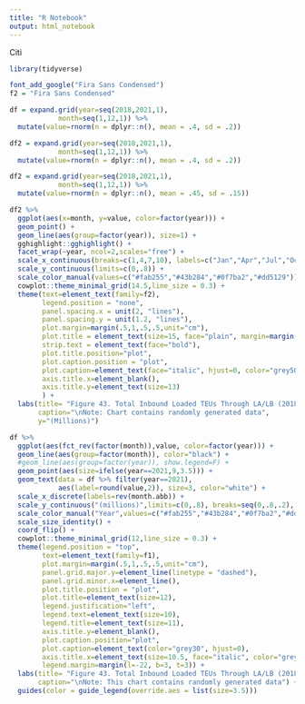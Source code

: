 ```yaml
---
title: "R Notebook"
output: html_notebook
---
```


Citi

```r
library(tidyverse)
```

```r
font_add_google("Fira Sans Condensed")
f2 = "Fira Sans Condensed"
```

```r
df = expand.grid(year=seq(2018,2021,1), 
            month=seq(1,12,1)) %>%
  mutate(value=rnorm(n = dplyr::n(), mean = .4, sd = .2))
```

```r
df2 = expand.grid(year=seq(2018,2021,1), 
            month=seq(1,12,1)) %>%
  mutate(value=rnorm(n = dplyr::n(), mean = .4, sd = .2))
```

```r
df2 = expand.grid(year=seq(2018,2021,1), 
            month=seq(1,12,1)) %>%
  mutate(value=rnorm(n = dplyr::n(), mean = .45, sd = .15))
```

```r
df2 %>% 
  ggplot(aes(x=month, y=value, color=factor(year))) +
  geom_point() +
  geom_line(aes(group=factor(year)), size=1) +
  gghighlight::gghighlight() +
  facet_wrap(~year, ncol=2,scales="free") +
  scale_x_continuous(breaks=c(1,4,7,10), labels=c("Jan","Apr","Jul","Oct")) +
  scale_y_continuous(limits=c(0,.8)) +
  scale_color_manual(values=c("#fab255","#43b284","#0f7ba2","#dd5129")) +
  cowplot::theme_minimal_grid(14.5,line_size = 0.3) +
  theme(text=element_text(family=f2),
        legend.position = "none",
        panel.spacing.x = unit(2, "lines"),
        panel.spacing.y = unit(1.2, "lines"),
        plot.margin=margin(.5,1,.5,.5,unit="cm"),
        plot.title = element_text(size=15, face="plain", margin=margin(b=8)),
        strip.text = element_text(face="bold"),
        plot.title.position="plot",
        plot.caption.position = "plot",
        plot.caption=element_text(face="italic", hjust=0, color="grey50"),
        axis.title.x=element_blank(),
        axis.title.y=element_text(size=13)
        ) +
  labs(title= "Figure 43. Total Inbound Loaded TEUs Through LA/LB (2018-Sept 2021)",
       caption="\nNote: Chart contains randomly generated data",
       y="(Millions)") 
```

```r
df %>%
  ggplot(aes(fct_rev(factor(month)),value, color=factor(year))) +
  geom_line(aes(group=factor(month)), color="black") +
  #geom_line(aes(group=factor(year)), show.legend=F) +
  geom_point(aes(size=ifelse(year==2021,9,3.5))) +
  geom_text(data = df %>% filter(year==2021),
            aes(label=round(value,2)), size=3, color="white") +
  scale_x_discrete(labels=rev(month.abb)) +
  scale_y_continuous("(millions)",limits=c(0,.8), breaks=seq(0,.8,.2), expand=c(0,0)) +
  scale_color_manual("Year",values=c("#fab255","#43b284","#0f7ba2","#dd5129")) +
  scale_size_identity() +
  coord_flip() +
  cowplot::theme_minimal_grid(12,line_size = 0.3) +
  theme(legend.position = "top",
        text=element_text(family=f1),
        plot.margin=margin(.5,1,.5,.5,unit="cm"),
        panel.grid.major.y=element_line(linetype = "dashed"),
        panel.grid.minor.x=element_line(),
        plot.title.position = "plot",
        plot.title=element_text(size=12),
        legend.justification="left",
        legend.text=element_text(size=10),
        legend.title=element_text(size=11),
        axis.title.y=element_blank(),
        plot.caption.position="plot",
        plot.caption=element_text(color="grey30", hjust=0),
        axis.title.x=element_text(size=10.5, face="italic", color="grey10"),
        legend.margin=margin(l=-22, b=3, t=3)) +
  labs(title= "Figure 43. Total Inbound Loaded TEUs Through LA/LB (2018-Sept 2021)",
       caption="\nNote: This chart contains randomly generated data") +
  guides(color = guide_legend(override.aes = list(size=3.5)))
```


